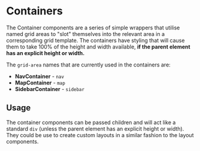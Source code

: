 
<Meta title="Containers/Containers" component={SidebarContainer}/>

# Containers

The Container components are a series of simple wrappers that utilise named grid areas to "slot" themselves into the relevant area in a corresponding grid template. The containers have styling that will cause them to take 100% of the height and width available, **if the parent element has an explicit height or width.**

The `grid-area` names that are currently used in the containers are:

* **NavContainer** - `nav`
* **MapContainer** - `map`
* **SidebarContainer** - `sidebar`

## Usage

The container components can be passed children and will act like a standard `div` (unless the parent element has an explicit height or width). They could be use to create custom layouts in a similar fashion to the layout components.